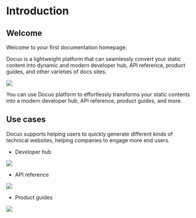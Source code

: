 # Introduction

## Welcome

Welcome to your first documentation homepage.

Docuo is a lightweight platform that can seamlessly convert your static content into dynamic and modern developer hub, API reference, product guides, and other varieties of docs sites.

<Frame width="auto" height="auto" >
  <img src="docs_image/banner_logo.png" />
</Frame>

<Tip title="What you can do">You can use Docuo platform to effortlessly transforms your static contents into a modern developer hub, API reference, product guides, and more.</Tip>

## Use cases

Docuo supports helping users to quickly generate different kinds of technical websites, helping companies to engage more end users.

* Developer hub
<Frame width="auto" height="auto" >
  <img src="docs_image/banner_dev.png" />
</Frame>

* API reference
<Frame width="auto" height="auto" >
  <img src="docs_image/banner_api.png" />
</Frame>

* Product guides
<Frame width="auto" height="auto" >
  <img src="docs_image/banner_guides.png" />
</Frame>